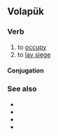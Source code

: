 ==Volapük==

===Verb===
{{head|vo|verb}}

# to [[occupy]]
# to [[lay siege]]

====Conjugation====
{{vo-conj}}
===See also===
* {{l|vo|beleseatoyn}}
* {{l|vo|beleseatön}}
* {{l|vo|beseidoyn}}
* {{l|vo|beseidön}}